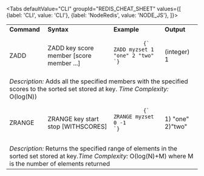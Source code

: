 
<Tabs
  defaultValue="CLI"
  groupId="REDIS_CHEAT_SHEET"
  values={[
    {label: 'CLI', value: 'CLI'},
    {label: 'NodeRedis', value: 'NODE_JS'},
  ]}>

<TabItem value="CLI">

<table>
  <tbody>
    <tr>
      <td>
        <strong>Command</strong>
      </td>
      <td>
        <strong>Syntax</strong>
      </td>
      <td>
        <strong>Example</strong>
      </td>
      <td>
        <strong>Output</strong>
      </td>
    </tr>
    <tr>
      <td>ZADD</td>
      <td>ZADD key score member [score member ...]</td>
      <td>
        <pre>
          <code>{`
ZADD myzset 1 "one" 2 "two"
`}</code>
        </pre>
      </td>
      <td>(integer) 1</td>
    </tr>
    <tr>
      <td colspan="4">
        <em>Description:</em> Adds all the specified members with the specified
        scores to the sorted set stored at key. <em>Time Complexity: </em>
        O(log(N))
      </td>
    </tr>
    <tr>
      <td>ZRANGE</td>
      <td>ZRANGE key start stop [WITHSCORES]</td>
      <td>
        <pre>
          <code>{`
ZRANGE myzset 0 -1
`}</code>
        </pre>
      </td>
      <td>1) "one" 2)"two" </td>
    </tr>
    <tr>
      <td colspan="4">
        <em>Description:</em> Returns the specified range of elements in the
        sorted set stored at key.<em>Time Complexity: </em>
        O(log(N)+M) where M is the number of elements returned
      </td>
    </tr>
  </tbody>
</table>

</TabItem>

<TabItem value="NODE_JS">

</TabItem>

</Tabs>
